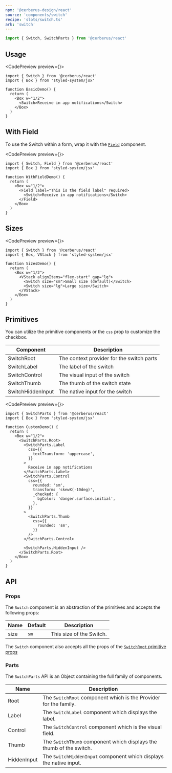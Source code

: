 ```yaml
---
npm: '@cerberus-design/react'
source: 'components/switch'
recipe: 'slots/switch.ts'
ark: 'switch'
---
```



```ts
import { Switch, SwitchParts } from '@cerberus/react'
```

## Usage

<CodePreview preview={<BasicDemo />}>
```tsx title="valid-radio.tsx"
import { Switch } from '@cerberus/react'
import { Box } from 'styled-system/jsx'

function BasicDemo() {
  return (
    <Box w="1/2">
      <Switch>Receive in app notifications</Switch>
    </Box>
  )
}
```
</CodePreview>

## With Field

To use the Switch within a form, wrap it with the [`Field`](./field) component.

<CodePreview preview={<WithFieldDemo />}>
```tsx title="valid-radio.tsx"
import { Switch, Field } from '@cerberus/react'
import { Box } from 'styled-system/jsx'

function WithFieldDemo() {
  return (
    <Box w="1/2">
      <Field label="This is the field label" required>
        <Switch>Receive in app notifications</Switch>
      </Field>
    </Box>
  )
}
```
</CodePreview>

## Sizes

<CodePreview preview={<SizesDemo />}>
```tsx title="valid-radio.tsx"
import { Switch } from '@cerberus/react'
import { Box, VStack } from 'styled-system/jsx'

function SizesDemo() {
  return (
    <Box w="1/2">
      <VStack alignItems="flex-start" gap="lg">
        <Switch size="sm">Small size (default)</Switch>
        <Switch size="lg">Large size</Switch>
      </VStack>
    </Box>
  )
}
```
</CodePreview>

## Primitives

You can utilize the primitive components or the `css` prop to customize the checkbox.

| Component | Description |
| --------- | ----------- |
| SwitchRoot    | The context provider for the switch parts |
| SwitchLabel   | The label of the switch |
| SwitchControl   | The visual input of the switch |
| SwitchThumb   | The thumb of the switch state |
| SwitchHiddenInput  | The native input for the switch |

<CodePreview preview={<CustomDemo />}>
```tsx title="custom checkbox"
import { SwitchParts } from '@cerberus/react'
import { Box } from 'styled-system/jsx'

function CustomDemo() {
  return (
    <Box w="1/2">
      <SwitchParts.Root>
        <SwitchParts.Label
          css={{
            textTransform: 'uppercase',
          }}
        >
          Receive in app notifications
        </SwitchParts.Label>
        <SwitchParts.Control
          css={{
            rounded: 'sm',
            transform: 'skewX(-10deg)',
            _checked: {
              bgColor: 'danger.surface.initial',
            },
          }}
        >
          <SwitchParts.Thumb
            css={{
              rounded: 'sm',
            }}
          />
        </SwitchParts.Control>

        <SwitchParts.HiddenInput />
      </SwitchParts.Root>
    </Box>
  )
}
```
</CodePreview>

## API

### Props

The `Switch` component is an abstraction of the primitives and accepts the following props:

| Name     | Default | Description                                            |
| -------- | ------- | ------------------------------------------------------ |
| size     |  `sm`   | This size of the Switch.                             |


The `Switch` component also accepts all the props of the [`SwitchRoot` primitive props](https://ark-ui.com/react/docs/components/switch#api-reference)

### Parts

The `SwitchParts` API is an Object containing the full family of components.

<NoteAdmonition description="It is best to only use the SwitchParts if you are building a custom solution. Importing Object based components will ship every property it includes into your bundle, regardless if you use it or not." />

| Name     | Description                            |
| -------- | -------------------------------------- |
| Root     | The `SwitchRoot` component which is the Provider for the family. |
| Label     | The `SwitchLabel` component which displays the label. |
| Control     | The `SwitchControl` component which is the visual field. |
| Thumb  | The `SwitchThumb` component which displays the thumb of the switch. |
| HiddenInput  | The `SwitchHiddenInput` component which displays the native input. |
